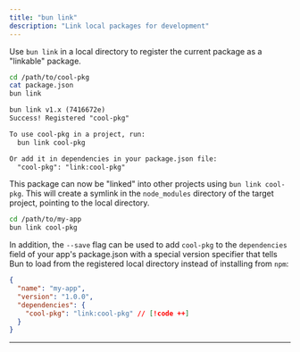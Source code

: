 ---
title: "bun link"
description: "Link local packages for development"
---


Use `bun link` in a local directory to register the current package as a "linkable" package.

```bash terminal icon="terminal"
cd /path/to/cool-pkg
cat package.json
bun link
```

```txt
bun link v1.x (7416672e)
Success! Registered "cool-pkg"

To use cool-pkg in a project, run:
  bun link cool-pkg

Or add it in dependencies in your package.json file:
  "cool-pkg": "link:cool-pkg"
```

This package can now be "linked" into other projects using `bun link cool-pkg`. This will create a symlink in the `node_modules` directory of the target project, pointing to the local directory.

```bash terminal icon="terminal"
cd /path/to/my-app
bun link cool-pkg
```

In addition, the `--save` flag can be used to add `cool-pkg` to the `dependencies` field of your app's package.json with a special version specifier that tells Bun to load from the registered local directory instead of installing from `npm`:

```json package.json icon="file-json"
{
  "name": "my-app",
  "version": "1.0.0",
  "dependencies": {
    "cool-pkg": "link:cool-pkg" // [!code ++]
  }
}
```

---

<Link />

